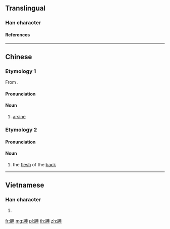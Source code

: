 {{character info/new}}
==Translingual==

===Han character===
{{Han char|rn=130|rad=肉|as=05|sn=9|four=75200|canj=BLWL|ids=⿰⺼申}}

====References====
{{Han ref|kx=0977.050|dkj=29347|dj=1428.140|hdz=32059.060|uh=80C2}}

----

==Chinese==
{{zh-forms}}
{{zh-wp|zh|yue}}

===Etymology 1===
From {{m|zh|砷|tr=shēn|t=arsenic}}.

====Pronunciation====
{{zh-pron
|m=shèn,shēn,2nb=Taiwan
|c=san6
|cat=n
}}

====Noun====
{{zh-noun}}

# {{lb|zh|chemistry}} [[arsine]]

===Etymology 2===

====Pronunciation====
{{zh-pron
|m=shēn
|c=seon3
|cat=n
}}

====Noun====
{{zh-noun}}

# the [[flesh]] of the [[back]]

----

==Vietnamese==

===Han character===
{{vi-hantu|[[thăn]]|rs=肉05}}

# {{defn|lang=vi|sort=肉05}}

[[fr:胂]]
[[mg:胂]]
[[pl:胂]]
[[th:胂]]
[[zh:胂]]